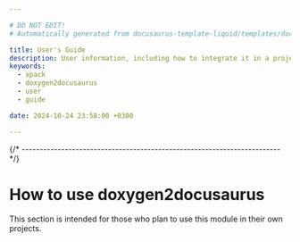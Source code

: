 ```yaml
---

# DO NOT EDIT!
# Automatically generated from docusaurus-template-liquid/templates/docusaurus.

title: User's Guide
description: User information, including how to integrate it in a project, how to instantiate objects, how to call various functions.
keywords:
  - xpack
  - doxygen2docusaurus
  - user
  - guide

date: 2024-10-24 23:58:00 +0300

---
```



{/* ------------------------------------------------------------------------ */}

# How to use doxygen2docusaurus

This section is intended for those who plan to use this
module in their
own projects.

<Content />
